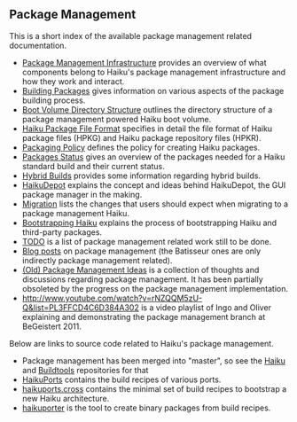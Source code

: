 == Package Management ==

This is a short index of the available package management related documentation.

*[[Infrastructure.wiki| Package Management Infrastructure]] provides an overview of what components belong to Haiku's package management infrastructure and how they work and interact.
*[[BuildingPackages.wiki| Building Packages]] gives information on various aspects of the package building process.
*[[DirectoryStructure.wiki| Boot Volume Directory Structure]] outlines the directory structure of a package management powered Haiku boot volume.
*[[FileFormat.wiki| Haiku Package File Format]] specifies in detail the file format of Haiku package files (HPKG) and Haiku package repository files (HPKR).
*[[PackagingPolicy.wiki| Packaging Policy]] defines the policy for creating Haiku packages.
*[[PackagesStatus.wiki| Packages Status]] gives an overview of the packages needed for a Haiku standard build and their current status.
*[[HybridBuilds.wiki| Hybrid Builds]] provides some information regarding hybrid builds.
*[[HaikuDepot.wiki| HaikuDepot]] explains the concept and ideas behind HaikuDepot, the GUI package manager in the making.
*[[Migration.wiki| Migration]] lists the changes that users should expect when migrating to a package management Haiku.
*[[Bootstrapping.wiki| Bootstrapping Haiku]] explains the process of bootstrapping Haiku and third-party packages.
*[[TODO.wiki| TODO]] is a list of package management related work still to be done.
*[https://www.haiku-os.org/tags/package-management/ Blog posts] on package management (the Batisseur ones are only indirectly package management related).
*[[OldIdeas.wiki| (Old) Package Management Ideas]] is a collection of thoughts and discussions regarding package management. It has been partially obsoleted by the progress on the package management implementation.
*http://www.youtube.com/watch?v=rNZQQM5zU-Q&list=PL3FFCD4C6D384A302 is  a video playlist of Ingo and Oliver explaining and demonstrating the package management branch at BeGeistert 2011.


Below are links to source code related to Haiku's package management.
*Package management has been merged into "master", so see the [http://cgit.haiku-os.org/haiku/ Haiku] and [http://cgit.haiku-os.org/buildtools/ Buildtools] repositories for that
*[https://github.com/haikuports/haikuports HaikuPorts] contains the build recipes of various ports.
*[https://github.com/haikuports/haikuports.cross haikuports.cross] contains the minimal set of build recipes to bootstrap a new Haiku architecture.
*[https://github.com/haikuports/haikuporter haikuporter] is the tool to create binary packages from build recipes.
